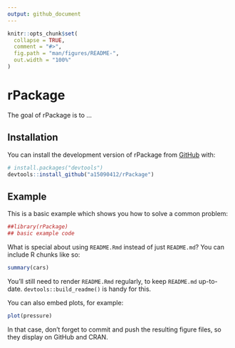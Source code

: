 ```yaml
---
output: github_document
---
```


<!-- README.md is generated from README.Rmd. Please edit that file -->

```r
knitr::opts_chunk$set(
  collapse = TRUE,
  comment = "#>",
  fig.path = "man/figures/README-",
  out.width = "100%"
)
```

# rPackage

<!-- badges: start -->
<!-- badges: end -->

The goal of rPackage is to ...

## Installation

You can install the development version of rPackage from [GitHub](https://github.com/) with:

``` r
# install.packages("devtools")
devtools::install_github("a15090412/rPackage")
```

## Example

This is a basic example which shows you how to solve a common problem:

```r
##library(rPackage)
## basic example code
```

What is special about using `README.Rmd` instead of just `README.md`? You can include R chunks like so:

```r
summary(cars)
```

You'll still need to render `README.Rmd` regularly, to keep `README.md` up-to-date. `devtools::build_readme()` is handy for this.

You can also embed plots, for example:

```r
plot(pressure)
```

In that case, don't forget to commit and push the resulting figure files, so they display on GitHub and CRAN.
